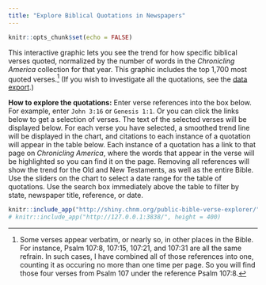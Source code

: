 ```yaml
---
title: "Explore Biblical Quotations in Newspapers"
---
```


```r
knitr::opts_chunk$set(echo = FALSE)
```

This interactive graphic lets you see the trend for how specific biblical verses quoted, normalized by the number of words in the *Chronicling America* collection for that year. This graphic includes the top 1,700 most quoted verses.^[Some verses appear verbatim, or nearly so, in other places in the Bible. For instance, Psalm 107:8, 107:15, 107:21, and 107:31 are all the same refrain. In such cases, I have combined all of those references into one, counting it as occuring no more than one time per page. So you will find those four verses from Psalm 107 under the reference Psalm 107:8.] (If you wish to investigate all the quotations, see the [data export](methods.html#code-and-data).) 

**How to explore the quotations:** Enter verse references into the box below. For example, enter `John 3:16` or `Genesis 1:1`. Or you can click the links below to get a selection of verses. The text of the selected verses will be displayed below. For each verse you have selected, a smoothed trend line will be displayed in the chart, and citations to each instance of a quotation will appear in the table below. Each instance of a quotation has a link to that page on *Chronicling America*, where the words that appear in the verse will be highlighted so you can find it on the page. Removing all references will show the trend for the Old and New Testaments, as well as the entire Bible. Use the sliders on the chart to select a date range for the table of quotations. Use the search box immediately above the table to filter by state, newspaper title, reference, or date.

```r
knitr::include_app("http://shiny.chnm.org/public-bible-verse-explorer/", height = 400)
# knitr::include_app("http://127.0.0.1:3838/", height = 400)
```

